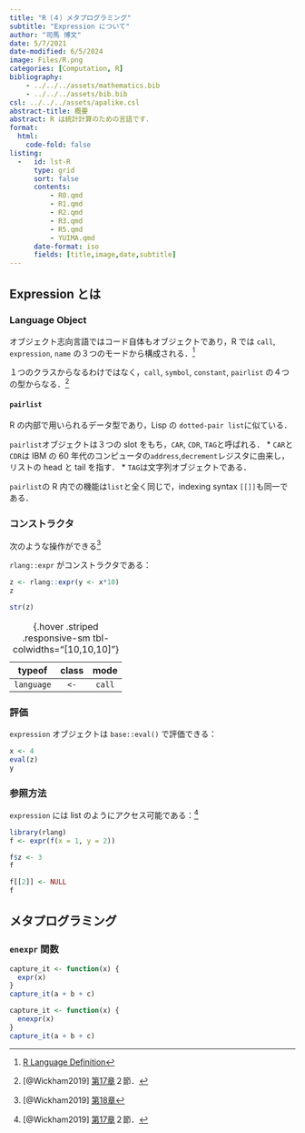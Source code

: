 ```yaml
---
title: "R（４）メタプログラミング"
subtitle: "Expression について"
author: "司馬 博文"
date: 5/7/2021
date-modified: 6/5/2024
image: Files/R.png
categories: [Computation, R]
bibliography: 
    - ../../../assets/mathematics.bib
    - ../../../assets/bib.bib
csl: ../../../assets/apalike.csl
abstract-title: 概要
abstract: R は統計計算のための言語です．
format:
  html:
    code-fold: false
listing: 
  -   id: lst-R
      type: grid
      sort: false
      contents:
          - R0.qmd
          - R1.qmd
          - R2.qmd
          - R3.qmd
          - R5.qmd
          - YUIMA.qmd
      date-format: iso
      fields: [title,image,date,subtitle]
---
```


::: {#lst-R}
:::

## Expression とは

### Language Object

オブジェクト志向言語ではコード自体もオブジェクトであり，R では `call`, `expression`, `name` の３つのモードから構成される．^[[R Language Definition](https://stat.ethz.ch/R-manual/R-devel/doc/manual/R-lang.html#Language-objects-1)]

１つのクラスからなるわけではなく，`call`, `symbol`, `constant`, `pairlist` の４つの型からなる．^[[@Wickham2019] [第17章](https://adv-r.hadley.nz/meta-big-picture.html)２節．]

#### `pairlist`

R の内部で用いられるデータ型であり，Lisp の `dotted-pair list`に似ている．

`pairlist`オブジェクトは３つの slot をもち，`CAR`, `CDR`, `TAG`と呼ばれる．
* `CAR`と`CDR`は IBM の 60 年代のコンピュータの`address`,`decrement`レジスタに由来し，リストの head と tail を指す．
* `TAG`は文字列オブジェクトである．

`pairlist`の R 内での機能は`list`と全く同じで，indexing syntax `[[]]`も同一である．

### コンストラクタ

次のような操作ができる^[[@Wickham2019] [第18章](https://adv-r.hadley.nz/expressions.html)]

`rlang::expr` がコンストラクタである：

```r
z <- rlang::expr(y <- x*10)
z
```

```r
str(z)
```

| typeof | class | mode |
|:-----:|:-----:|:-----:|
| `language` | `<-` | `call` |

: {.hover .striped .responsive-sm tbl-colwidths="[10,10,10]"}

### 評価

`expression` オブジェクトは `base::eval()` で評価できる：

```r
x <- 4
eval(z)
y
```

### 参照方法

`expression` には list のようにアクセス可能である：^[[@Wickham2019] [第17章](https://adv-r.hadley.nz/meta-big-picture.html)２節．]

```r
library(rlang)
f <- expr(f(x = 1, y = 2))

f$z <- 3
f
```

```r
f[[2]] <- NULL
f
```

## メタプログラミング

### `enexpr` 関数

```r
capture_it <- function(x) {
  expr(x)
}
capture_it(a + b + c)
```

```r
capture_it <- function(x) {
  enexpr(x)
}
capture_it(a + b + c)
```